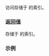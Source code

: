 {{cpp/chrono/weekday_indexed/title|1=index}}
{{cpp/chrono/weekday_indexed/navbar}}
{{dcl begin}}
{{dcl|since=c++20|
constexpr unsigned index() const noexcept;
}}
{{dcl end}}

访问存储于 {{c|*this}} 的索引。

=== 返回值 ===
存储于 {{c|*this}} 的索引。

===示例===
{{example
|code=
#include &lt;chrono&gt;
#include &lt;iostream&gt;

int main()
{
    std::cout &lt;&lt; std::boolalpha;

    std::chrono::weekday_indexed wdi {std::chrono::Tuesday[2]}; // 某月第二个星期二
    std::cout &lt;&lt; (std::chrono::year_month_day{wdi/10/2019} == 
                  std::chrono::year_month_day{std::chrono::October/8/2019}) &lt;&lt; ' ';

    wdi = {wdi.weekday()[wdi.index() + 2]}; // 第二个星期二 =&gt; 第四个星期二
    std::cout &lt;&lt; (std::chrono::year_month_day{wdi/10/2019} == 
                  std::chrono::year_month_day{std::chrono::October/22/2019}) &lt;&lt; '\n';
}
|output=
true true
}}

{{langlinks|en|es|ja|ru}}